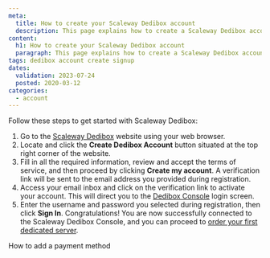 ```yaml
---
meta:
  title: How to create your Scaleway Dedibox account
  description: This page explains how to create a Scaleway Dedibox account
content:
  h1: How to create your Scaleway Dedibox account
  paragraph: This page explains how to create a Scaleway Dedibox account
tags: dedibox account create signup
dates:
  validation: 2023-07-24
  posted: 2020-03-12
categories:
  - account
---
```


Follow these steps to get started with Scaleway Dedibox:

1. Go to the [Scaleway Dedibox](https://www.scaleway.com/en/dedibox/) website using your web browser.
2. Locate and click the **Create Dedibox Account** button situated at the top right corner of the website.
3. Fill in all the required information, review and accept the terms of service, and then proceed by clicking **Create my account**. A verification link will be sent to the email address you provided during registration.
4. Access your email inbox and click on the verification link to activate your account. This will direct you to the [Dedibox Console](https://console.online.net) login screen.
5. Enter the username and password you selected during registration, then click **Sign In**.
    Congratulations! You are now successfully connected to the Scaleway Dedibox Console, and you can proceed to [order your first dedicated server](/dedibox/dedicated-servers/how-to/order-a-server/).
    <Lightbox src="scaleway-dedibox-console.webp" alt="" />


<Navigation title="See Also">
  <NextButton to="/dedibox-console/my-account/how-to/add-payment-method/">How to add a payment method</NextButton>
</Navigation>